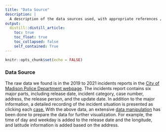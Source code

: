 ---
title: "Data Source"
description: |
  A description of the data sources used, with appropriate references / links.
output:
  distill::distill_article:
    toc: true
    toc_float: true
    toc_collapsed: false
    self_contained: True 
---

```{r setup, include=FALSE}
knitr::opts_chunk$set(echo = FALSE)
```


### Data Source



The raw data we found is in the 2019 to 2021 incidents reports in the [City of Madison Police Department webpage](https://www.cityofmadison.com/police/newsroom/incidentreports/). The incidents report contains six major parts, including release date, incident category, case number, address, the release person, and the update date. In addition to the major information, a detailed recording of the incident situation is presented as clicking each [case.](https://www.cityofmadison.com/police/newsroom/incidentreports/incident.cfm?id=28326) With the above data, an extensive [data manipulation](https://docs.google.com/spreadsheets/d/14t1SoGIT-gLi03uqGJSeXHm7P8TMx43eeJLtNDRCeow/edit?usp=sharing) has been done to prepare the data for further visualization. For example, the time of day and weekday is added to the release date and the longitude, and latitude information is added based on the address.
